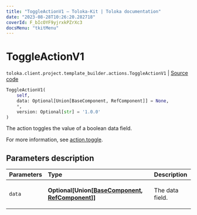 ```yaml
---
title: "ToggleActionV1 — Toloka-Kit | Toloka documentation"
date: "2023-08-28T10:26:20.282718"
coverId: F_bIcOYF9yjrxkPZrXc3
docsMenu: "tkitMenu"
---
```


# ToggleActionV1

`toloka.client.project.template_builder.actions.ToggleActionV1` | [Source code](https://github.com/Toloka/toloka-kit/blob/v1.2.1/src/client/project/template_builder/actions.py#L184)

```python
ToggleActionV1(
    self,
    data: Optional[Union[BaseComponent, RefComponent]] = None,
    *,
    version: Optional[str] = '1.0.0'
)
```

The action toggles the value of a boolean data field.

For more information, see [action.toggle](/docs/template-builder/reference/action.toggle).

## Parameters description

| Parameters | Type | Description |
| :----------| :----| :-----------|
`data`|**Optional\[Union\[[BaseComponent](/docs/toloka-kit/reference/toloka.client.project.template_builder.base.BaseComponent), [RefComponent](/docs/toloka-kit/reference/toloka.client.project.template_builder.base.RefComponent)\]\]**|<p>The data field.</p>